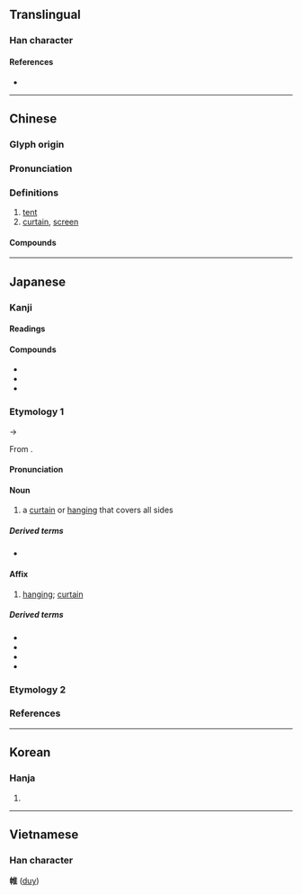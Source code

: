 {{character info/new}}
==Translingual==

===Han character===
{{Han char|rn=50|rad=巾|as=08|sn=11|four=40214|canj=LBOG|ids=⿰巾隹}}

====References====
* {{Han ref|kx=0333.100|dkj=08954|dj=0639.120|hdz=10745.080|uh=5E37|ud=24119|bh=B163|bd=45411}}

----

==Chinese==
{{zh-forms}}

===Glyph origin===
{{Han etym}}

===Pronunciation===
{{zh-pron
|m=wéi
|c=wai4
|mn=ûi
|mc=y
|oc=y
|cat=
}}

===Definitions===
{{zh-hanzi}}

# [[tent]]
# [[curtain]], [[screen]]

====Compounds====
{{zh-der|下帷|不修帷薄|坐籌帷幄|帷堂|帷幄|帷幔|帷幕|帷扆|帷蓋|帷蓋不棄|帷薄|帷薄不修|帷裳|接袂成帷|書帷|玻璃帷幕|簾帷|綢帷|繐帷|翠帷|董生下帷|襜帷|謀謨帷幄|車帷|連衽成帷|運籌帷幄|面壁下帷}}

----

==Japanese==

===Kanji===
{{ja-kanji|grade=|rs=巾08}}

====Readings====
{{ja-readings
|goon=い<ゐ
|kanon=い<ゐ
|kun=とばり-
}}

====Compounds====
* {{ja-r|帷子|かたびら}}
* {{ja-r|経%帷子|きょう%かたびら}}
* {{ja-r|鎖%帷子|くさり%かたびら}}

===Etymology 1===
{{ja-kanjitab|い|yomi=on}}
{{IPAchar|/wi/}} → {{IPAchar|/i/}}

From {{der|ja|ltc|sort=|-}} {{ltc-l|帷}}.

====Pronunciation====
{{ja-pron|い|acc=1|acc_ref=DJR|y=on}}

====Noun====
{{ja-noun|い|hhira=ゐ}}

# a [[curtain]] or [[hanging]] that covers all sides

=====Derived terms=====
* {{ja-r|帷を下す|い を くだす}}

====Affix====
{{ja-pos|affix|い|hhira=ゐ}}

# [[hanging]]; [[curtain]]

=====Derived terms=====
{{der-top}}
* {{ja-r|帷%幄|い%あく}}
* {{ja-r|帷%幄%上%奏|い%あく%じょう%そう}}
* {{ja-r|帷%帳|い%ちょう}}
* {{ja-r|帷%幕|い%ばく}}
{{der-bottom}}

===Etymology 2===
{{ja-kanjitab|とばり|yomi=k}}
{{ja-see|とばり}}

===References===
<references/>

----

==Korean==

===Hanja===
{{ko-hanja|hangeul=유|rv=yu|mr=yu}}

# {{rfdef|ko|sort=巾08}}

----

==Vietnamese==

===Han character===
'''帷''' ([[duy]])

{{cln|vi|Han tu}}
